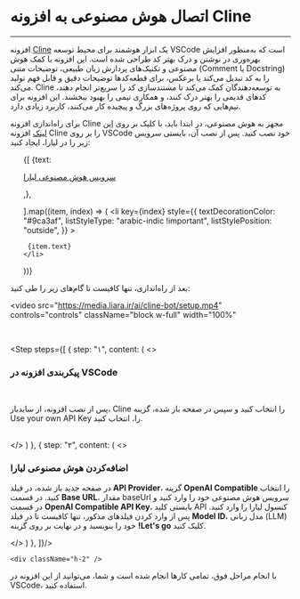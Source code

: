 

<Layout>
<Head>
<title>مستندات اتصال هوش مصنوعی به افزونه Cline - لیارا</title>
<meta property="og:title" content="مستندات خدمات رایانش ابری لیارا" />
<meta property="og:description" content="مستندات اتصال سرویس هوش مصنوعی لیارا به افزونه Cline در VSCode با استفاده از سرویس هوش مصنوعی لیارا"  />
</Head>

# اتصال هوش مصنوعی به افزونه Cline
<hr className="mb-2" />

افزونه <a href="https://cline.bot" className="text-[#2196f3]">Cline</a> یک ابزار هوشمند برای محیط توسعه VSCode است که به‌منظور افزایش بهره‌وری در نوشتن و درک بهتر کد طراحی شده است. این افزونه با کمک هوش مصنوعی و تکنیک‌های پردازش زبان طبیعی، توضیحات متنی (Comment یا Docstring) را به کد تبدیل می‌کند یا برعکس، برای قطعه‌کدها توضیحات دقیق و قابل فهم تولید می‌کند. Cline به توسعه‌دهندگان کمک می‌کند تا مستندسازی کد را سریع‌تر انجام دهند، کدهای قدیمی را بهتر درک کنند، و همکاری تیمی را بهبود ببخشند. این افزونه  برای تیم‌هایی که روی پروژه‌های بزرگ و پیچیده کار می‌کنند، کاربرد زیادی دارد.

<div className="h-2" />

برای راه‌اندازی افزونه Cline مجهز به هوش مصنوعی، در ابتدا باید، با کلیک بر روی <a href="vscode:extension/saoudrizwan.claude-dev" className="text-[#2196f3]">این لینک</a> افزونه Cline را بر روی VSCode خود نصب کنید. پس از نصب آن، بایستی سرویس زیر را در لیارا، ایجاد کنید:

<div className="h-2" />
<ul className="pr-4">
  {[
    {text: <p><a href="/ai/quick-start/" className="text-[#2196f3]">سرویس هوش مصنوعی لیارا</a></p>,},

  ].map((item, index) => (
    <li
      key={index}
      style={{
        textDecorationColor: "#9ca3af",
        listStyleType: "arabic-indic !important",
        listStylePosition: "outside",
      }}
    >
        
     {item.text}
    </li>
  ))}
</ul>


بعد از راه‌اندازی، تنها کافیست تا گام‌های زیر را طی کنید: 
<div className="h-2" />

<video
src="https://media.liara.ir/ai/cline-bot/setup.mp4"
controls="controls"
className="block w-full"
width="100%"
></video>
<br />

  <Step  steps={[
{
  step: "۱",
  content: (
  <>
    <h3>پیکربندی افزونه در VSCode</h3>   
    <p>
        پس از نصب افزونه، از سایدبار، <Important>Cline</Important> را انتخاب کنید و سپس در صفحه باز شده، گزینه <Important>Use your own API Key</Important> را، انتخاب کنید.
    </p>  
  </>
  )
  },
  {
  step: "۲",
  content: (
  <>
    <h3>اضافه‌کردن هوش مصنوعی لیارا</h3>
    <p>
        در صفحه جدید باز شده، در فیلد <b>API Provider</b>، گزینه <b>OpenAI Compatible</b> را انتخاب کنید. در قسمت <b>Base URL</b>، مقدار baseUrl سرویس هوش مصنوعی خود را وارد کنید و در قسمت <b>OpenAI Compatible API Key</b>، بایستی کلید API کنسول لیارا را وارد کنید. 
        پس از وارد کردن فیلدهای مذکور، تنها کافیست تا در فیلد <b>Model ID</b>، مدل زبانی (LLM) خود را بنویسید و در نهایت بر روی گزینه <b>!Let's go</b> کلیک کنید.
    </p>
    <div className="h-2" />
  </>
  )
  },
]}/> 

    <div className="h-2" />

با انجام مراحل فوق، 
        تمامی کارها انجام شده است و شما، می‌توانید از این افزونه در VSCode، استفاده کنید. 

</Layout>
